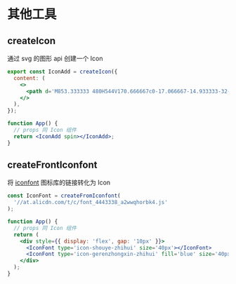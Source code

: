 
<Meta title="components/Icon/Utils" />

# 其他工具

## createIcon

通过 svg 的图形 api 创建一个 Icon

```jsx
export const IconAdd = createIcon({
  content: (
    <>
      <path d='M853.333333 480H544V170.666667c0-17.066667-14.933333-32-32-32s-32 14.933333-32 32v309.333333H170.666667c-17.066667 0-32 14.933333-32 32s14.933333 32 32 32h309.333333V853.333333c0 17.066667 14.933333 32 32 32s32-14.933333 32-32V544H853.333333c17.066667 0 32-14.933333 32-32s-14.933333-32-32-32z'></path>
    </>
  ),
});

function App() {
  // props 同 Icon 组件
  return <IconAdd spin></IconAdd>;
}
```

## createFrontIconfont

将 [iconfont](https://www.iconfont.cn/) 图标库的链接转化为 Icon

```jsx
const IconFont = createFromIconfont(
  '//at.alicdn.com/t/c/font_4443338_a2wwqhorbk4.js'
);

function App() {
  // props 同 Icon 组件
  return (
    <div style={{ display: 'flex', gap: '10px' }}>
      <IconFont type='icon-shouye-zhihui' size='40px'></IconFont>
      <IconFont type='icon-gerenzhongxin-zhihui' fill='blue' size='40px'></IconFont>
    </div>
  );
}
```